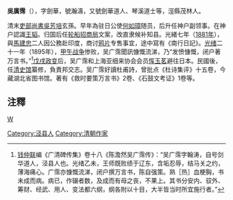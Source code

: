 '''吳廣霈'''（{{bd|1855年||1919年}}），字劍華，號瀚濤，又號劍華道人、琴溪道士等，涇縣茂林人。

清末[[吏部尚書|吏部尚書]][[吳芳培|吳芳培]]玄孫。早年為驻日公使[[何如璋|何如璋]]随员，后升任神户副领事。在神户認識[[王韬|王韬]]。归国后任[[轮船招商局|轮船招商局]]文案，改直隶候补知县。光緒七年（[[1881年|1881年]]），與[[馬建忠|馬建忠]]二人因公務赴印度，商讨[[鸦片|鸦片]]专售事宜，途中寫有《南行日記》。[[光绪|光绪]]二十一年（1895年），[[甲午战争|甲午战争]]惨败，吴广霈聞訊慷慨流涕，乃“发愤慷慨，闭户著万言书。”<ref>[[钱仲联|钱仲联]]编《广清碑传集》卷十八《陈澹然吴广霈传》：“吴广霈字翰涛，自号剑华道人，泾县人也。光绪乙未，王师既败绩于辽东，含垢忍辱，结马关之约，薄海痛心。广霈亦慷慨流涕，闭户撰万言书，陈自强策。熟［热］血梗胸，书未成而病。病已，作辍者数，及成而有母之丧，不果上。其书分安内、驭外、筹财、经武、用人、变法都六纲，纲各附以十目，大半皆当时所宜施行者。”</ref>[[戊戌政变|戊戌政变]]后，吴广霈和上海亚细来协会会员[[恽玉茗|恽玉茗]]避往日本。民國後，任[[清史馆|清史馆]]纂修，負責邦交志。吴广霈好讀杜甫詩，曾批点《杜诗集评》十五卷，今藏湖北省图书馆。著有《救时要策万言书》2卷、《石鼓文考证》1卷等。

==注釋==
{{reflist}}

[[category:清朝官員|W]]
[[Category:泾县人|Category:泾县人]]
[[Category:清朝作家|Category:清朝作家]]